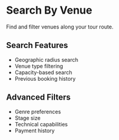 # Search By Venue

Find and filter venues along your tour route.

## Search Features

- Geographic radius search
- Venue type filtering
- Capacity-based search
- Previous booking history

## Advanced Filters

- Genre preferences
- Stage size
- Technical capabilities
- Payment history 